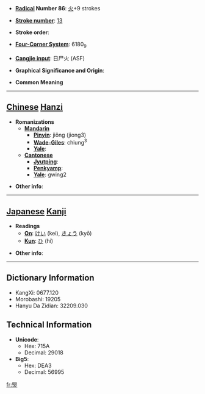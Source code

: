 * '''[[Wiktionary:Chinese radical index| Radical]] Number 86''': [[Wiktionary:Chinese radical index 火|火]]+9 strokes

* '''[[Wiktionary:Chinese total strokes index|Stroke number]]''': [[Wiktionary:Chinese total strokes index 13|13]]

* '''Stroke order''': 

* '''[[Wiktionary:Chinese four corner index|Four-Corner System]]''': 6180<sub>9</sub>

* '''[[Wiktionary:Chinese Cangjie index|Cangjie input]]''': 日尸火 (ASF)

* '''Graphical Significance and Origin''': 

* '''Common Meaning'''

----

== [[Chinese]] [[Hanzi]] ==

* '''Romanizations'''
** '''[[Mandarin]]'''
*** '''[[Pinyin]]''': jiǒng (jiong3)
*** '''[[Wade-Giles]]''': chiung<sup>3</sup>
*** '''[[Yale]]''': 
** '''[[Cantonese]]'''
*** '''[[Jyutping]]''':
*** '''[[Penkyamp]]''': 
*** '''[[Yale]]''': gwing2

* '''Other info''': 

----

== [[Japanese]] [[Kanji]] ==

* '''Readings'''
** '''[[On]]''': [[けい]] (kei), [[きょう]] (kyō)
** '''[[Kun]]''': [[ひ]] (hi)

* '''Other info''':  

----

== Dictionary Information ==

* KangXi: 0677.120
* Morobashi: 19205
* Hanyu Da Zidian: 32209.030

== Technical Information ==

* '''Unicode''':
** Hex: 715A
** Decimal: 29018
* '''Big5''':
** Hex: DEA3
** Decimal: 56995

[[fr:煚]]
